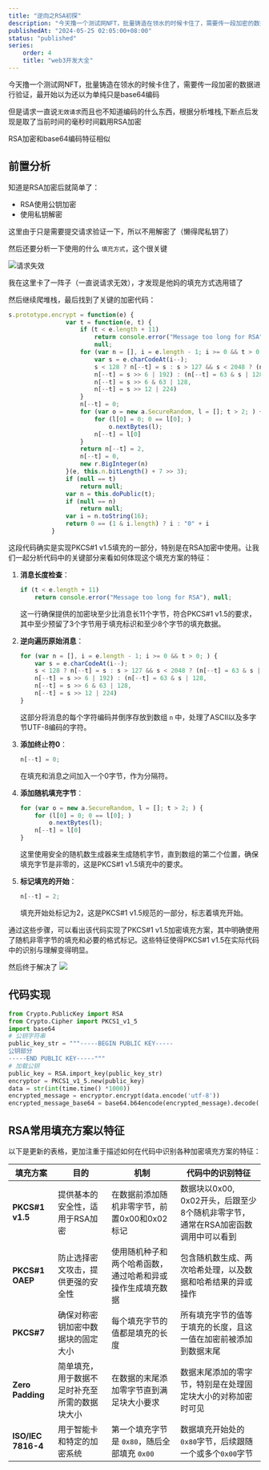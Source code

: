 ```yaml
---
title: "逆向之RSA初探"
description: "今天撸一个测试网NFT，批量铸造在领水的时候卡住了，需要传一段加密的数据进行验证"
publishedAt: "2024-05-25 02:05:00+08:00"
status: "published"
series:
    order: 4
    title: "web3开发大全"
---
```


今天撸一个测试网NFT，批量铸造在领水的时候卡住了，需要传一段加密的数据进行验证，最开始以为还以为单纯只是base64编码

但是请求一直说`无效请求`而且也不知道编码的什么东西，根据分析堆栈,下断点后发现是取了当前时间的毫秒时间戳用RSA加密


<Grid x="aside">
  <Aside>
    RSA加密和base64编码特征相似
  </Aside>
</Grid>

## 前置分析


知道是RSA加密后就简单了：
- RSA使用公钥加密
- 使用私钥解密

这里由于只是需要提交请求验证一下，所以不用解密了（懒得爬私钥了）

然后还要分析一下使用的什么 `填充方式`，这个很关键

![请求失效](https://s2.loli.net/2024/05/25/wygNz5KxYjV4Fv6.webp)
<Grid x="aside">
  <Aside>
    我在这里卡了一阵子（一直说请求无效），才发现是他妈的填充方式选用错了
  </Aside>
</Grid>

然后继续爬堆栈，最后找到了关键的加密代码：

```js showLineNumbers {3-5}
s.prototype.encrypt = function(e) {
                var t = function(e, t) {
                    if (t < e.length + 11)
                        return console.error("Message too long for RSA"),
                        null;
                    for (var n = [], i = e.length - 1; i >= 0 && t > 0; ) {
                        var s = e.charCodeAt(i--);
                        s < 128 ? n[--t] = s : s > 127 && s < 2048 ? (n[--t] = 63 & s | 128,
                        n[--t] = s >> 6 | 192) : (n[--t] = 63 & s | 128,
                        n[--t] = s >> 6 & 63 | 128,
                        n[--t] = s >> 12 | 224)
                    }
                    n[--t] = 0;
                    for (var o = new a.SecureRandom, l = []; t > 2; ) {
                        for (l[0] = 0; 0 == l[0]; )
                            o.nextBytes(l);
                        n[--t] = l[0]
                    }
                    return n[--t] = 2,
                    n[--t] = 0,
                    new r.BigInteger(n)
                }(e, this.n.bitLength() + 7 >> 3);
                if (null == t)
                    return null;
                var n = this.doPublic(t);
                if (null == n)
                    return null;
                var i = n.toString(16);
                return 0 == (1 & i.length) ? i : "0" + i
            }
```

<span className="blur-sm transition duration-300 ease-in-out hover:blur-none">


这段代码确实是实现PKCS#1 v1.5填充的一部分，特别是在RSA加密中使用。让我们一起分析代码中的关键部分来看如何体现这个填充方案的特征：

1. **消息长度检查**：
   ```javascript
   if (t < e.length + 11)
       return console.error("Message too long for RSA"), null;
   ```
   这一行确保提供的加密块至少比消息长11个字节，符合PKCS#1 v1.5的要求，其中至少预留了3个字节用于填充标识和至少8个字节的填充数据。

2. **逆向遍历原始消息**：
   ```javascript
   for (var n = [], i = e.length - 1; i >= 0 && t > 0; ) {
       var s = e.charCodeAt(i--);
       s < 128 ? n[--t] = s : s > 127 && s < 2048 ? (n[--t] = 63 & s | 128,
       n[--t] = s >> 6 | 192) : (n[--t] = 63 & s | 128,
       n[--t] = s >> 6 & 63 | 128,
       n[--t] = s >> 12 | 224)
   }
   ```
   这部分将消息的每个字符编码并倒序存放到数组 `n` 中，处理了ASCII以及多字节UTF-8编码的字符。

3. **添加终止符0**：
   ```javascript
   n[--t] = 0;
   ```
   在填充和消息之间加入一个0字节，作为分隔符。

4. **添加随机填充字节**：
   ```javascript
   for (var o = new a.SecureRandom, l = []; t > 2; ) {
       for (l[0] = 0; 0 == l[0]; )
           o.nextBytes(l);
       n[--t] = l[0]
   }
   ```
   这里使用安全的随机数生成器来生成随机字节，直到数组的第二个位置，确保填充字节是非零的，这是PKCS#1 v1.5填充中的要求。

5. **标记填充的开始**：
   ```javascript
   n[--t] = 2;
   ```
   填充开始处标记为2，这是PKCS#1 v1.5规范的一部分，标志着填充开始。

通过这些步骤，可以看出该代码实现了PKCS#1 v1.5加密填充方案，其中明确使用了随机非零字节的填充和必要的格式标记。这些特征使得PKCS#1 v1.5在实际代码中的识别与理解变得明显。
</span>

然后终于解决了
![](https://s2.loli.net/2024/05/25/NwvnlhIqJzPAse4.webp)

## 代码实现
```python showLineNumbers {9-13}
from Crypto.PublicKey import RSA
from Crypto.Cipher import PKCS1_v1_5
import base64
# 公钥字符串
public_key_str = """-----BEGIN PUBLIC KEY-----
公钥部分
-----END PUBLIC KEY-----"""
# 加载公钥
public_key = RSA.import_key(public_key_str)
encryptor = PKCS1_v1_5.new(public_key)
data = str(int(time.time() *1000))
encrypted_message = encryptor.encrypt(data.encode('utf-8'))
encrypted_message_base64 = base64.b64encode(encrypted_message).decode('utf-8')
```
## RSA常用填充方案以特征
以下是更新的表格，更加注重于描述如何在代码中识别各种加密填充方案的特征：

| 填充方案          | 目的                                  | 机制                                                           | 代码中的识别特征                                                 |
|-----------------|-------------------------------------|--------------------------------------------------------------|-------------------------------------------------------------|
| **PKCS#1 v1.5** | 提供基本的安全性，适用于RSA加密            | 在数据前添加随机非零字节，前置0x00和0x02标记                            | 数据块以0x00, 0x02开头，后跟至少8个随机非零字节，通常在RSA加密函数调用中可以看到 |
| **PKCS#1 OAEP** | 防止选择密文攻击，提供更强的安全性          | 使用随机种子和两个哈希函数，通过哈希和异或操作生成填充数据                    | 包含随机数生成、两次哈希处理，以及数据和哈希结果的异或操作                  |
| **PKCS#7**      | 确保对称密钥加密中数据块的固定大小            | 每个填充字节的值都是填充的长度                                          | 所有填充字节的值等于填充的长度，且这一值在加密前被添加到数据末尾        |
| **Zero Padding**| 简单填充，用于数据不足时补充至所需的数据块大小 | 在数据的末尾添加零字节直到满足块大小要求                                   | 数据末尾添加的零字节，特别是在处理固定块大小的对称加密时可见             |
| **ISO/IEC 7816-4**| 用于智能卡和特定的加密系统                | 第一个填充字节是 `0x80`，随后全部填充 `0x00`                              | 数据填充开始处的`0x80`字节，后续跟随一个或多个`0x00`字节                |


